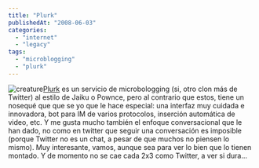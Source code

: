 ```yaml
---
title: "Plurk"
publishedAt: "2008-06-03"
categories: 
  - "internet"
  - "legacy"
tags: 
  - "microblogging"
  - "plurk"
---
```


![](http://rick.jinlabs.com/wp-content/uploads/2008/06/creature.png "creature")[Plurk](http://www.plurk.com/) es un servicio de microbologging (si, otro clon más de Twitter) al estilo de Jaiku o Pownce, pero al contrario que estos, tiene un nosequé que que se yo que le hace especial: una interfaz muy cuidada e innovadora, bot para IM de varios protocolos, inserción automática de video, etc. Y me gusta mucho también el enfoque conversacional que le han dado, no como en twitter que seguir una conversación es imposible (porque Twitter no es un chat, a pesar de que muchos no piensen lo mismo). Muy interesante, vamos, aunque sea para ver lo bien que lo tienen montado. Y de momento no se cae cada 2x3 como Twitter, a ver si dura...
